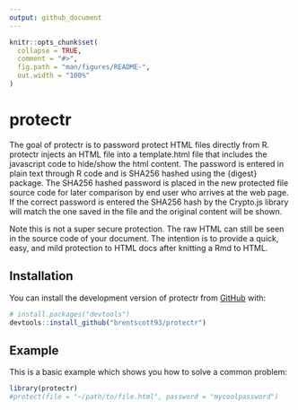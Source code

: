 ```yaml
---
output: github_document
---
```


<!-- README.md is generated from README.Rmd. Please edit that file -->

```r
knitr::opts_chunk$set(
  collapse = TRUE,
  comment = "#>",
  fig.path = "man/figures/README-",
  out.width = "100%"
)
```

# protectr

<!-- badges: start -->
<!-- badges: end -->

The goal of protectr is to password protect HTML files directly from R. protectr injects an HTML file into a template.html file that includes the javascript code to hide/show the html content. The password is entered in plain text through R code and is SHA256 hashed using the {digest} package. The SHA256 hashed password is placed in the new protected file source code for later comparison by end user who arrives at the web page. If the correct password is entered the SHA256 hash by the Crypto.js library will match the one saved in the file and the original content will be shown. 

Note this is not a super secure protection. The raw HTML can still be seen in the source code of your document. The intention is to provide a quick, easy, and mild protection to HTML docs after knitting a Rmd to HTML. 

## Installation

You can install the development version of protectr from [GitHub](https://github.com/) with:

``` r
# install.packages("devtools")
devtools::install_github("brentscott93/protectr")
```

## Example

This is a basic example which shows you how to solve a common problem:

```r
library(protectr)
#protect(file = "~/path/to/file.html", password = "mycoolpassword")
```
